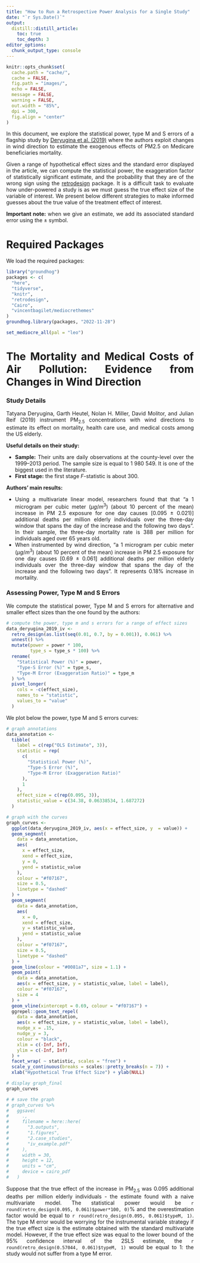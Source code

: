 ```yaml
---
title: "How to Run a Retrospective Power Analysis for a Single Study"
date: "`r Sys.Date()`"
output:
  distill::distill_article:
    toc: true
    toc_depth: 3
editor_options: 
  chunk_output_type: console
---
```


<style>
body {
text-align: justify}
</style>

```r
knitr::opts_chunk$set(
  cache.path = "cache/",
  cache = FALSE,
  fig.path = "images/",
  echo = FALSE,
  message = FALSE,
  warning = FALSE,
  out.width = "85%",
  dpi = 300,
  fig.align = "center"
)
```

In this document, we explore the statistical power, type M and S errors of a flagship study by [Deryugina et al. (2019)](https://www.aeaweb.org/articles?id=10.1257/aer.20180279) where the authors exploit changes in wind direction to estimate the exogenous effects of PM2.5 on Medicare beneficiaries mortality.

Given a range of hypothetical effect sizes and the standard error displayed in the article, we can compute the statistical power, the exaggeration factor of statistically significant estimate, and the probability that they are of the wrong sign using the [retrodesign](https://cran.r-project.org/web/packages/retrodesign/vignettes/Intro_To_retrodesign.html) package. It is a difficult task to evaluate how under-powered a study is as we must guess the true effect size of the variable of interest. We present below different strategies to make informed guesses about the true value of the treatment effect of interest.

**Important note:** when we give an estimate, we add its associated standard error using the $\pm$ symbol.

# Required Packages

We load the required packages:

```r
library("groundhog")
packages <- c(
  "here",
  "tidyverse", 
  "knitr",
  "retrodesign", 
  "Cairo",
  "vincentbagilet/mediocrethemes"
)
groundhog.library(packages, "2022-11-28")

set_mediocre_all(pal = "leo") 
```

# The Mortality and Medical Costs of Air Pollution: Evidence from Changes in Wind Direction

### Study Details

Tatyana Deryugina, Garth Heutel, Nolan H. Miller, David Molitor, and Julian Reif (2019) instrument PM$_{2.5}$ concentrations with wind directions to estimate its effect on mortality, health care use, and medical costs among the US elderly.

**Useful details on their study:**

* **Sample:** Their units are daily observations at the county-level over the 1999–2013 period. The sample size is equal to 1 980 549. It is one of the biggest used in the literature.
* **First stage:** the first stage *F*-statistic is about 300.

**Authors' main results:**

* Using a multivariate linear model, researchers found that that "a 1 microgram per cubic meter ($\mu g/m^{3}$) (about 10 percent of
the mean) increase in PM 2.5 exposure for one day causes [0.095 $\pm$ 0.021)] additional deaths per million elderly individuals over the three-day window that spans the day of the increase and the following two days". In their sample, the three-day mortality rate is 388 per million for individuals aged over 65 years old.
* When instrumented by wind direction, "a 1 microgram per cubic meter ($\mu g/m^{3}$) (about 10 percent of the mean) increase in PM 2.5 exposure for one day causes [0.69 $\pm$ 0.061] additional deaths per million elderly individuals over the three-day window that spans the day of the increase and the following two days". It represents 0.18% increase in mortality.

### Assessing Power, Type M and S Errors

We compute the statistical power, Type M and S errors for alternative and smaller effect sizes than the one found by the authors:

```r
# compute the power, type m and s errors for a range of effect sizes
data_deryugina_2019_iv <-
  retro_design(as.list(seq(0.01, 0.7, by = 0.001)), 0.061) %>%
  unnest() %>%
  mutate(power = power * 100,
         type_s = type_s * 100) %>%
  rename(
    "Statistical Power (%)" = power,
    "Type-S Error (%)" = type_s,
    "Type-M Error (Exaggeration Ratio)" = type_m
  ) %>%
  pivot_longer(
    cols = -c(effect_size),
    names_to = "statistic",
    values_to = "value"
  )
```

We plot below the power, type M and S errors curves:

```r
# graph annotations
data_annotation <-
  tibble(
    label = c(rep("OLS Estimate", 3)),
    statistic = rep(
      c(
        "Statistical Power (%)",
        "Type-S Error (%)",
        "Type-M Error (Exaggeration Ratio)"
      ),
      1
    ),
    effect_size = c(rep(0.095, 3)),
    statistic_value = c(34.38, 0.06338534, 1.687272)
  )

# graph with the curves
graph_curves <-
  ggplot(data_deryugina_2019_iv, aes(x = effect_size, y  = value)) +
  geom_segment(
    data = data_annotation,
    aes(
      x = effect_size,
      xend = effect_size,
      y = 0,
      yend = statistic_value
    ),
    colour = "#f07167",
    size = 0.5,
    linetype = "dashed"
  ) +
  geom_segment(
    data = data_annotation,
    aes(
      x = 0,
      xend = effect_size,
      y = statistic_value,
      yend = statistic_value
    ),
    colour = "#f07167",
    size = 0.5,
    linetype = "dashed"
  ) +
  geom_line(colour = "#0081a7", size = 1.1) +
  geom_point(
    data = data_annotation,
    aes(x = effect_size, y = statistic_value, label = label),
    colour = "#f07167",
    size = 4
  ) +
  geom_vline(xintercept = 0.69, colour = "#f07167") +
  ggrepel::geom_text_repel(
    data = data_annotation,
    aes(x = effect_size, y = statistic_value, label = label),
    nudge_x = .15,
    nudge_y = 3,
    colour = "black",
    xlim = c(-Inf, Inf),
    ylim = c(-Inf, Inf)
  ) +
  facet_wrap( ~ statistic, scales = "free") +
  scale_y_continuous(breaks = scales::pretty_breaks(n = 7)) +
  xlab("Hypothetical True Effect Size") + ylab(NULL)

# display graph_final
graph_curves

# # save the graph
# graph_curves %>%
#   ggsave(
#     .,
#     filename = here::here(
#       "3.outputs",
#       "1.figures",
#       "2.case_studies",
#       "iv_example.pdf"
#     ),
#     width = 30,
#     height = 12,
#     units = "cm",
#     device = cairo_pdf
#   )
```

Suppose that the true effect of the increase in PM$_{2.5}$ was 0.095 additional deaths per million elderly individuals - the estimate found with a naive multivariate model. The statistical power would be `r round(retro_design(0.095, 0.061)$power*100, 0)`% and the overestimation factor would be equal to `r round(retro_design(0.095, 0.061)$typeM, 1)`. The type M error would be worrying for the instrumental variable strategy if the true effect size is the estimate obtained with the standard multivariate model. However, if the true effect size was equal to the lower bound of the 95% confidence interval of the 2SLS estimate, the `r round(retro_design(0.57044, 0.061)$typeM, 1)` would be equal to 1: the study would not suffer from a type M error.

